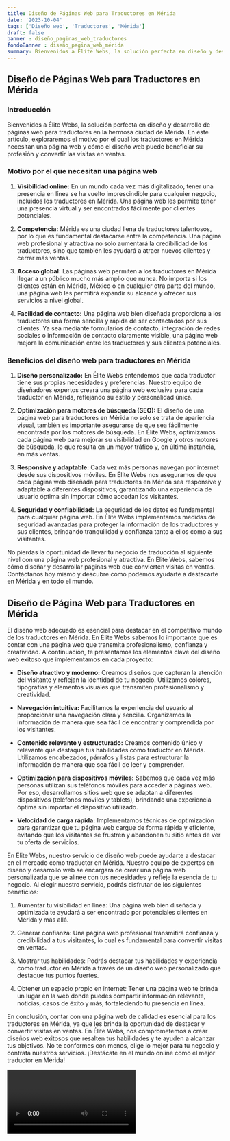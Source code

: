 ```yaml
---
title: Diseño de Páginas Web para Traductores en Mérida
date: '2023-10-04'
tags: ['Diseño web', 'Traductores', 'Mérida']
draft: false
banner : diseño_paginas_web_traductores
fondoBanner : diseño_pagina_web_mérida
summary: Bienvenidos a Élite Webs, la solución perfecta en diseño y desarrollo de páginas web para traductores en la hermosa ciudad de Mérida. En este artículo, exploraremos el motivo por el cual los traductores en Mérida necesitan una página web y cómo el diseño web puede beneficiar su profesión y convertir las visitas en ventas.
---
```


## Diseño de Páginas Web para Traductores en Mérida

### Introducción

Bienvenidos a Élite Webs, la solución perfecta en diseño y desarrollo de páginas web para traductores en la hermosa ciudad de Mérida. En este artículo, exploraremos el motivo por el cual los traductores en Mérida necesitan una página web y cómo el diseño web puede beneficiar su profesión y convertir las visitas en ventas.

### Motivo por el que necesitan una página web

1. **Visibilidad online:** En un mundo cada vez más digitalizado, tener una presencia en línea se ha vuelto imprescindible para cualquier negocio, incluidos los traductores en Mérida. Una página web les permite tener una presencia virtual y ser encontrados fácilmente por clientes potenciales.

2. **Competencia:** Mérida es una ciudad llena de traductores talentosos, por lo que es fundamental destacarse entre la competencia. Una página web profesional y atractiva no solo aumentará la credibilidad de los traductores, sino que también les ayudará a atraer nuevos clientes y cerrar más ventas.

3. **Acceso global:** Las páginas web permiten a los traductores en Mérida llegar a un público mucho más amplio que nunca. No importa si los clientes están en Mérida, México o en cualquier otra parte del mundo, una página web les permitirá expandir su alcance y ofrecer sus servicios a nivel global.

4. **Facilidad de contacto:** Una página web bien diseñada proporciona a los traductores una forma sencilla y rápida de ser contactados por sus clientes. Ya sea mediante formularios de contacto, integración de redes sociales o información de contacto claramente visible, una página web mejora la comunicación entre los traductores y sus clientes potenciales.

### Beneficios del diseño web para traductores en Mérida

1. **Diseño personalizado:** En Élite Webs entendemos que cada traductor tiene sus propias necesidades y preferencias. Nuestro equipo de diseñadores expertos creará una página web exclusiva para cada traductor en Mérida, reflejando su estilo y personalidad única.

2. **Optimización para motores de búsqueda (SEO):** El diseño de una página web para traductores en Mérida no solo se trata de apariencia visual, también es importante asegurarse de que sea fácilmente encontrada por los motores de búsqueda. En Élite Webs, optimizamos cada página web para mejorar su visibilidad en Google y otros motores de búsqueda, lo que resulta en un mayor tráfico y, en última instancia, en más ventas.

3. **Responsive y adaptable:** Cada vez más personas navegan por internet desde sus dispositivos móviles. En Élite Webs nos aseguramos de que cada página web diseñada para traductores en Mérida sea responsive y adaptable a diferentes dispositivos, garantizando una experiencia de usuario óptima sin importar cómo accedan los visitantes.

4. **Seguridad y confiabilidad:** La seguridad de los datos es fundamental para cualquier página web. En Élite Webs implementamos medidas de seguridad avanzadas para proteger la información de los traductores y sus clientes, brindando tranquilidad y confianza tanto a ellos como a sus visitantes.

No pierdas la oportunidad de llevar tu negocio de traducción al siguiente nivel con una página web profesional y atractiva. En Élite Webs, sabemos cómo diseñar y desarrollar páginas web que convierten visitas en ventas. Contáctanos hoy mismo y descubre cómo podemos ayudarte a destacarte en Mérida y en todo el mundo.

<GifSeo />

<Cta />

## Diseño de Página Web para Traductores en Mérida

El diseño web adecuado es esencial para destacar en el competitivo mundo de los traductores en Mérida. En Élite Webs sabemos lo importante que es contar con una página web que transmita profesionalismo, confianza y creatividad. A continuación, te presentamos los elementos clave del diseño web exitoso que implementamos en cada proyecto:

- **Diseño atractivo y moderno:** Creamos diseños que capturan la atención del visitante y reflejan la identidad de tu negocio. Utilizamos colores, tipografías y elementos visuales que transmiten profesionalismo y creatividad.

- **Navegación intuitiva:** Facilitamos la experiencia del usuario al proporcionar una navegación clara y sencilla. Organizamos la información de manera que sea fácil de encontrar y comprendida por los visitantes.

- **Contenido relevante y estructurado:** Creamos contenido único y relevante que destaque tus habilidades como traductor en Mérida. Utilizamos encabezados, párrafos y listas para estructurar la información de manera que sea fácil de leer y comprender.

- **Optimización para dispositivos móviles:** Sabemos que cada vez más personas utilizan sus teléfonos móviles para acceder a páginas web. Por eso, desarrollamos sitios web que se adaptan a diferentes dispositivos (teléfonos móviles y tablets), brindando una experiencia óptima sin importar el dispositivo utilizado.

- **Velocidad de carga rápida:** Implementamos técnicas de optimización para garantizar que tu página web cargue de forma rápida y eficiente, evitando que los visitantes se frustren y abandonen tu sitio antes de ver tu oferta de servicios.

En Élite Webs, nuestro servicio de diseño web puede ayudarte a destacar en el mercado como traductor en Mérida. Nuestro equipo de expertos en diseño y desarrollo web se encargará de crear una página web personalizada que se alinee con tus necesidades y refleje la esencia de tu negocio. Al elegir nuestro servicio, podrás disfrutar de los siguientes beneficios:

1. Aumentar tu visibilidad en línea: Una página web bien diseñada y optimizada te ayudará a ser encontrado por potenciales clientes en Mérida y más allá.

2. Generar confianza: Una página web profesional transmitirá confianza y credibilidad a tus visitantes, lo cual es fundamental para convertir visitas en ventas.

3. Mostrar tus habilidades: Podrás destacar tus habilidades y experiencia como traductor en Mérida a través de un diseño web personalizado que destaque tus puntos fuertes.

4. Obtener un espacio propio en internet: Tener una página web te brinda un lugar en la web donde puedes compartir información relevante, noticias, casos de éxito y más, fortaleciendo tu presencia en línea.

En conclusión, contar con una página web de calidad es esencial para los traductores en Mérida, ya que les brinda la oportunidad de destacar y convertir visitas en ventas. En Élite Webs, nos comprometemos a crear diseños web exitosos que resalten tus habilidades y te ayuden a alcanzar tus objetivos. No te conformes con menos, elige lo mejor para tu negocio y contrata nuestros servicios. ¡Destácate en el mundo online como el mejor traductor en Mérida!

<Video />

<CtaBot job='Traductores' city='Mérida'/>

<Gmaps query='Mérida+españa+maps' />